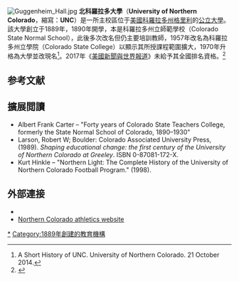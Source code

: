 {{coord|40.404853|-104.696741|display=title|type:edu}}
{{Infobox university
| name = University of Northern Colorado
| image_name = Guggenheim Hall.jpg
| image_size = 200px
| motto = Sapientia in aeterum est；英語：Wisdom is eternal
| established = {{start date|1889|04|01}}
| type = [[公立大學|公立大學]]
| endowment = $8149万（2015） <ref>{{cite web|url=http://www.nacubo.org/Documents/EndowmentFiles/2015_NCSE_Endowment_Market_Values.pdf|title=U.S. and Canadian Institutions Listed by Fiscal Year (FY) 2015 Endowment Market Value and Change in Endowment Market Value from FY 2014 to FY 2015|publisher=National Association of College and University Business Officers and Commonfund Institute|accessdate=2016-10-16|deadurl=yes|archiveurl=https://web.archive.org/web/20160131203541/http://www.nacubo.org/Documents/EndowmentFiles/2015_NCSE_Endowment_Market_Values.pdf|archivedate=2016-01-31}}</ref>
| president = Kay Norton
| provost = Robbyn R. Wacker<ref name="Provost">{{cite web|url=http://www.unco.edu/administration/leaders/robbyn_wacker.html|title=Dr. Robbyn Wacker|date=4 November 2014|website=University of Northern Colorado|accessdate=4 December 2014|deadurl=yes|archiveurl=https://web.archive.org/web/20141213021244/http://www.unco.edu/administration/leaders/robbyn_wacker.html|archivedate=2014年12月13日}}</ref>
| faculty = 492<ref name="About">{{cite web|url=http://www.unco.edu/about_unc|title=About UNC|access-date=2016-11-16|archive-url=https://web.archive.org/web/20151221195448/http://www.unco.edu/about_unc/|archive-date=2015-12-21|dead-url=yes}}</ref>
| students = 12,084<ref name="About"/>
| undergrad = 9,710<ref name="About"/>
| postgrad = 2,374<ref name="About"/>
| doctoral = 595<ref name="About"/>
| city = [[格里利_(科罗拉多州)|格里利]]
| state = [[科羅拉多州|科羅拉多州]]
| country = 美國
| campus = 郊區<br />{{convert|260|acre|km2|1}}<ref name="About" />
| colors = 海軍藍和金色<br />{{color box|#013C65}} {{color box|#F6B000}}
| nickname = Bears
| mascot = Klawz the Bear
| athletics = [[NCAA|NCAA]] Division I FCS – [[Big_Sky_Conference|Big Sky]]
| website = {{url|www.unco.edu}}
| logo = [[file:University_of_Northern_Colorado_logo.svg|250px]]
}}[[File:Guggenheim_Hall.jpg|thumb]]
'''北科羅拉多大學'''（'''University of Northern Colorado'''，縮寫：'''UNC'''）是一所主校區位于[[美國|美國]][[科羅拉多州|科羅拉多州]][[格里利_(科罗拉多州)|格里利]]的[[公立大學|公立大學]]。該大學創立于1889年，1890年開學，本是科羅拉多州立師範學校（Colorado State Normal School），此後多次改名但仍主要培訓教師，1957年改名為科羅拉多州立學院（Colorado State College）以顯示其所授課程範圍擴大，1970年升格為大學並改現名<ref name=":1">A Short History of UNC. University of Northern Colorado. 21 October 2014.</ref>。2017年《[[美國新聞與世界報道|美國新聞與世界報道]]》未給予其全國排名資格。<ref name="USnews">{{cite web|title=University of Northern Colorado|url=http://colleges.usnews.rankingsandreviews.com/best-colleges/university-of-northern-colorado-1349|publisher=[[美國新聞與世界報道|美國新聞與世界報道]]|accessdate=2016-10-28|archive-date=2016-11-18|archive-url=https://web.archive.org/web/20161118040805/http://colleges.usnews.rankingsandreviews.com/best-colleges/university-of-northern-colorado-1349|dead-url=no}}</ref>

==参考文献==
{{reflist}}

==擴展閲讀==
* Albert Frank Carter – "Forty years of Colorado State Teachers College, formerly the State Normal School of Colorado, 1890–1930"
* Larson, Robert W; Boulder: Colorado Associated University Press, (1989). ''Shaping educational change: the first century of the University of Northern Colorado at Greeley''. ISBN 0-87081-172-X.
* Kurt Hinkle – "Northern Light: The Complete History of the University of Northern Colorado Football Program." (1998).

==外部連接==
{{commons category|University of Northern Colorado}}
* {{Official website|http://www.unco.edu}}
* [http://www.uncbears.com/ Northern Colorado athletics website]{{Wayback|url=http://www.uncbears.com/ |date=20161121212133 }}

{{DEFAULTSORT:Northern Colorado, University Of}}
[[Category:北科羅拉多大學|*]]
[[Category:1889年創建的教育機構|Category:1889年創建的教育機構]]